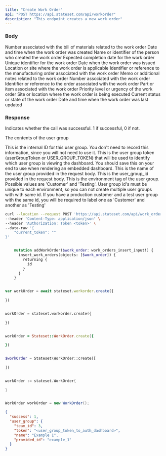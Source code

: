 ```yaml
---
title: "Create Work Order"
api: "POST https://api.stateset.com/api/workorder"
description: "This endpoint creates a new work order"
---
```


### Body

<ParamField body="bill_of_materials_number" type="string">
  Number associated with the bill of materials related to the work order
</ParamField>

<ParamField body="created_at" type="string">
  Date and time when the work order was created
</ParamField>

<ParamField body="created_by" type="string">
  Name or identifier of the person who created the work order
</ParamField>

<ParamField body="expected_completion_date" type="string">
  Expected completion date for the work order
</ParamField>

<ParamField body="id" type="string">
  Unique identifier for the work order
</ParamField>

<ParamField body="issue_date" type="string">
  Date when the work order was issued
</ParamField>

<ParamField body="location" type="string">
  Location or site where the work order is applicable
</ParamField>

<ParamField body="manufacture_order" type="string">
  Identifier or reference to the manufacturing order associated with the work order
</ParamField>

<ParamField body="memo" type="string">
  Memo or additional notes related to the work order
</ParamField>

<ParamField body="number" type="string">
  Number associated with the work order
</ParamField>

<ParamField body="order_number" type="string">
  Identifier or reference to the order associated with the work order
</ParamField>

<ParamField body="part" type="string">
  Part or item associated with the work order
</ParamField>

<ParamField body="priority" type="string">
  Priority level or urgency of the work order
</ParamField>

<ParamField body="site" type="string">
  Site or location where the work order is being executed
</ParamField>

<ParamField body="status" type="string">
  Current status or state of the work order
</ParamField>

<ParamField body="updated_at" type="string">
  Date and time when the work order was last updated
</ParamField>

### Response

<ResponseField name="success" type="number">
  Indicates whether the call was successful. 1 if successful, 0 if not.
</ResponseField>

<ResponseField name="user_group" type="object">

The contents of the user group

<Expandable title="Toggle object">

<ResponseField name="team_id" type="number">
  This is the internal ID for this user group. You don't need to record this
  information, since you will not need to use it.
</ResponseField>

<ResponseField name="token" type="string">
  This is the user group token (userGroupToken or USER_GROUP_TOKEN) that will be
  used to identify which user group is viewing the dashboard. You should save
  this on your end to use when rendering an embedded dashboard.
</ResponseField>

<ResponseField name="name" type="string">
  This is the name of the user group provided in the request body.
</ResponseField>

<ResponseField name="provided_id" type="string">
  This is the user_group_id provided in the request body.
</ResponseField>

<ResponseField name="api_environment_tag" type="JSON or null">
  This is the environment tag of the user group. Possible values are 'Customer'
  and 'Testing'. User group id's must be unique to each environment, so you can
  not create multiple user groups with with same id. If you have a production
  customer and a test user group with the same id, you will be required to label
  one as 'Customer' and another as 'Testing'
</ResponseField>

</Expandable>

</ResponseField>

<RequestExample>

```bash Example Request
curl --location --request POST 'https://api.stateset.com/api/work_order' \
--header 'Content-Type: application/json' \
--header 'Authorization: Token <token>' \
--data-raw '{
    "current_token": ""
}'
```

```graphQL GraphQL

    mutation addWorkOrder($work_order: work_orders_insert_input!) {
      insert_work_orders(objects: [$work_order]) {
        returning {
          id
        }
      }
    }
```

```javascript Node.js

var workOrder = await stateset.workorder.create({
  
})

```

```python Python

workOrder = stateset.workorder.create({
  
})

```

```ruby Ruby

workOrder = Stateset::WorkOrder.create({
  
})

```

```php PHP

$workOrder = Stateset\WorkOrder::create([
  
])

```

```go Go

workOrder := stateset.WorkOrder{
  
}

```

```java Java

WorkOrder workOrder = new WorkOrder();

```

</RequestExample>

<ResponseExample>

```json Response
{
  "success": 1,
  "user_group": {
    "team_id": 3,
    "token": "<user_group_token_to_auth_dashboard>",
    "name": "Example 1",
    "provided_id": "example_1"
  }
}
```

</ResponseExample>
